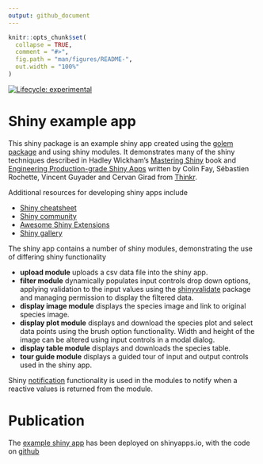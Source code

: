 ```yaml
---
output: github_document
---
```


<!-- README.md is generated from README.Rmd. Please edit that file -->

```r
knitr::opts_chunk$set(
  collapse = TRUE,
  comment = "#>",
  fig.path = "man/figures/README-",
  out.width = "100%"
)
```

<!-- badges: start -->
[![Lifecycle: experimental](https://img.shields.io/badge/lifecycle-experimental-orange.svg)](https://lifecycle.r-lib.org/articles/stages.html#experimental)
<!-- badges: end -->

# Shiny example app

This shiny package is an example shiny app created using the [golem package](https://github.com/ThinkR-open/golem) and using shiny modules. It demonstrates many of the shiny techniques described in Hadley Wickham's [Mastering Shiny](https://mastering-shiny.org/)
book and [Engineering Production-grade Shiny Apps](https://engineering-shiny.org/) written by Colin Fay, Sébastien Rochette, Vincent Guyader and Cervan Girad from [Thinkr](https://rtask.thinkr.fr/).

Additional resources for developing shiny apps include

* [Shiny cheatsheet](https://shiny.rstudio.com/images/shiny-cheatsheet.pdf)
* [Shiny community](https://community.rstudio.com/c/shiny/8)
* [Awesome Shiny Extensions](https://github.com/nanxstats/awesome-shiny-extensions)
* [Shiny gallery](https://shiny.rstudio.com/gallery/)

The shiny app contains a number of shiny modules, demonstrating the use of differing
shiny functionality

* **upload module** uploads a csv data file into the shiny app.
* **filter module** dynamically populates input controls drop down options, 
applying validation to the input values using the [shinyvalidate]((https://rstudio.github.io/shinyvalidate)) package and managing permission to display the filtered data.
* **display image module** displays the species image and link to original species image.
* **display plot module** displays and download the species plot and select data points using the brush option functionality. Width and height of the image can be altered using input controls in a modal dialog.
* **display table module** displays and downloads the species table.
* **tour guide module** displays a guided tour of input and output controls used in the shiny app.

Shiny [notification](https://shiny.rstudio.com/articles/notifications.html) functionality is used in the modules to notify when a reactive values is returned from the module.

# Publication

The [example shiny app](https://gcfrench.shinyapps.io/shinystore) has been deployed on shinyapps.io, with
the code on [github](https://github.com/gcfrench/shinystore)


